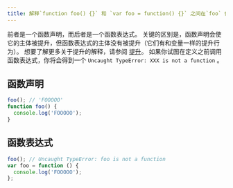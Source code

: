 ```yaml
---
title: 解释`function foo() {}` 和 `var foo = function() {}` 之间在`foo` 使用方法上的差异
---
```


前者是一个函数声明，而后者是一个函数表达式。 关键的区别是，函数声明会使它的主体被提升，但函数表达式的主体没有被提升（它们有和变量一样的提升行为）。 想要了解更多关于提升的解释，请参阅 [提升](/questions/quiz/explanin-hoisting)。 如果你试图在定义之前调用函数表达式，你将会得到一个 `Uncaught TypeError: XXX is not a function` 。

## 函数声明

```js
foo(); // 'FOOOOO'
function foo() {
  console.log('FOOOOO');
}
```

## 函数表达式

```js
foo(); // Uncaught TypeError: foo is not a function
var foo = function () {
  console.log('FOOOOO');
};
```
